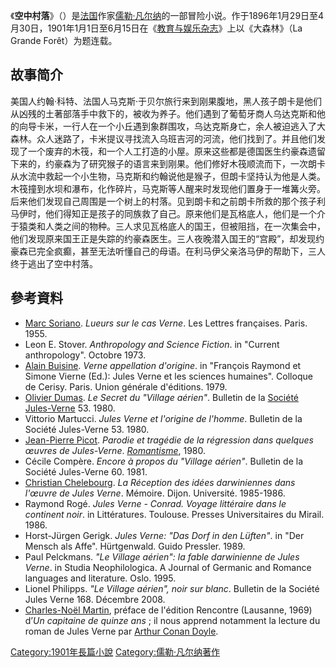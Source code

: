 {{infobox book | <!-- See Wikipedia:WikiProject_Novels or Wikipedia:WikiProject_Books -->
| name          = 空中村落
| title_orig    = ''Le Village aérien''
| translator    = 郑理
| image         = 'The Village in the Treetops' by George Roux 01.jpg
| caption = 
| author        = [[儒勒·凡尔纳|儒勒·凡尔纳]] 
| illustrator   = Georges Roux
| cover_artist  = 
| country       = 法国
| language      = 法语
| series        = [[不寻常的旅途|不寻常的旅途]] #48
| genre         = [[冒险小说|冒险小说]]
| publisher     = [[Pierre-Jules_Hetzel|Pierre-Jules Hetzel]]
| release_date  = 1901
| media_type    = 精装
| isbn          = N/A
| preceded_by   = [[格兰特船长的儿女|格兰特船长的儿女]]
| followed_by   = [[圣-埃诺克号历险记|圣-埃诺克号历险记]]
}}
《'''空中村落'''》（{{lang-fr|''Le Village aérien''}}）是[[法国|法国]]作家[[儒勒·凡尔纳|儒勒·凡尔纳]]的一部冒险小说。作于1896年1月29日至4月30日，1901年1月1日至6月15日在《[[教育与娱乐杂志|教育与娱乐杂志]]》上以《大森林》（La Grande Forêt）为题连载。

==故事简介==
美国人约翰·科特、法国人马克斯·于贝尔旅行来到刚果腹地，黑人孩子朗卡是他们从凶残的土著部落手中救下的，被收为养子。他们遇到了葡萄牙商人乌达克斯和他的向导卡米，一行人在一个小丘遇到象群围攻，乌达克斯身亡，余人被迫逃入了大森林。众人迷路了，卡米提议寻找流入乌班吉河的河流，他们找到了。并且他们发现了一个废弃的木筏，和一个人工打造的小屋。原来这些都是德国医生约豪森遗留下来的，约豪森为了研究猴子的语言来到刚果。他们修好木筏顺流而下，一次朗卡从水流中救起一个小生物，马克斯和约翰说他是猴子，但朗卡坚持认为他是人类。木筏撞到水坝和瀑布，化作碎片，马克斯等人醒来时发现他们置身于一堆篝火旁。后来他们发现自己周围是一个树上的村落。见到朗卡和之前朗卡所救的那个孩子利马伊时，他们得知正是孩子的同族救了自己。原来他们是瓦格底人，他们是一个介于猿类和人类之间的物种。三人求见瓦格底人的国王，但被阻挡，在一次集会中，他们发现原来国王正是失踪的约豪森医生。三人夜晚潜入国王的“宫殿”，却发现约豪森已完全疯癫，甚至无法听懂自己的母语。在利马伊父亲洛马伊的帮助下，三人终于逃出了空中村落。

==參考資料==
* [[Marc_Soriano|Marc Soriano]]. ''Lueurs sur le cas Verne''. Les Lettres françaises. Paris. 1955.
* Leon E. Stover. ''Anthropology and Science Fiction''. in "Current anthropology". Octobre 1973. 
* [[Alain_Buisine|Alain Buisine]]. ''Verne appellation d'origine''. in "François Raymond et Simone Vierne (Ed.): Jules Verne et les sciences humaines". Colloque de Cerisy. Paris. Union générale d'éditions. 1979.
* [[Olivier_Dumas|Olivier Dumas]]. ''Le Secret du "Village aérien"''. Bulletin de la [[Société_Jules-Verne|Société Jules-Verne]] 53. 1980.
* Vittorio Martucci. ''Jules Verne et l'origine de l'homme''. Bulletin de la Société Jules-Verne 53. 1980.
* [[Jean-Pierre_Picot|Jean-Pierre Picot]]. ''Parodie et tragédie de la régression dans quelques œuvres de Jules-Verne''. ''[[Romantisme_(revue)|Romantisme]]'', 1980.
* Cécile Compère. ''Encore à propos du "Village aérien"''. Bulletin de la Société Jules-Verne 60. 1981.
* [[Christian_Chelebourg|Christian Chelebourg]]. ''La Réception des idées darwiniennes dans l'œuvre de Jules Verne''. Mémoire. Dijon. Université. 1985-1986.
* Raymond Rogé. ''Jules Verne - Conrad. Voyage littéraire dans le continent noir''. in Littératures. Toulouse. Presses Universitaires du Mirail. 1986.
* Horst-Jürgen Gerigk. ''Jules Verne: "Das Dorf in den Lüften"''. in "Der Mensch als Affe". Hürtgenwald. Guido Pressler. 1989.
* Paul Pelckmans. ''"Le Village aérien": la fable darwinienne de Jules Verne''. in Studia Neophilologica. A Journal of Germanic and Romance languages and literature. Oslo. 1995.
* Lionel Philipps. ''"Le Village aérien", noir sur blanc''. Bulletin de la Société Jules Verne 168. Décembre 2008.
*[[Charles-Noël_Martin|Charles-Noël Martin]], préface de l'édition Rencontre (Lausanne, 1969) d’''Un capitaine de quinze ans'' ; il nous apprend notamment la lecture du roman de Jules Verne par [[Arthur_Conan_Doyle|Arthur Conan Doyle]].
{{凡尔纳}}
[[Category:1901年長篇小說|Category:1901年長篇小說]]
[[Category:儒勒·凡尔纳著作|Category:儒勒·凡尔纳著作]]